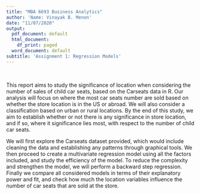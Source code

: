 ```yaml
---
title: "MBA 6693 Business Analytics"
author: 'Name: Vinayak B. Menon'
date: "11/07/2020"
output:
  pdf_document: default
  html_document:
    df_print: paged
  word_document: default
subtitle: 'Assignment 1: Regression Models' 
---
```


\textbf{Objective:}\

This report aims to study the significance of location when considering the number of sales of child car seats, based on the Carseats data in R. Our analysis will focus on where the most car seats number are sold based on whether the store location is in the US or abroad. We will also consider a classification based on urban or rural locations. By the end of this study, we aim to establish whether or not there is any significance in store location, and if so, where it significance lies most, with respect to the number of child car seats.\

We will first explore the Carseats dataset provided, which would include cleaning the data and establishing any patterns through graphical tools. We then proceed to create a multivariate regression model using all the factors included, and study the efficiency of the model. To reduce the complexity and strengthen the model, we will perform a backward step regression. Finally we compare all considered models in terms of their explanatory power and fit, and check how much the location variables influence the number of car seats that are sold at the store.\

\textbf{Data Exploration:}\